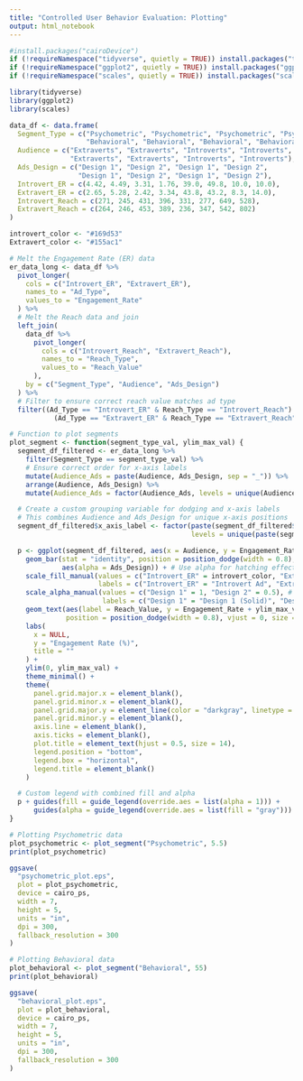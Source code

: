```yaml
---
title: "Controlled User Behavior Evaluation: Plotting"
output: html_notebook
---
```


```r
#install.packages("cairoDevice")
if (!requireNamespace("tidyverse", quietly = TRUE)) install.packages("tidyverse")
if (!requireNamespace("ggplot2", quietly = TRUE)) install.packages("ggplot2")
if (!requireNamespace("scales", quietly = TRUE)) install.packages("scales")

library(tidyverse)
library(ggplot2)
library(scales)

data_df <- data.frame(
  Segment_Type = c("Psychometric", "Psychometric", "Psychometric", "Psychometric",
                   "Behavioral", "Behavioral", "Behavioral", "Behavioral"),
  Audience = c("Extraverts", "Extraverts", "Introverts", "Introverts",
               "Extraverts", "Extraverts", "Introverts", "Introverts"),
  Ads_Design = c("Design 1", "Design 2", "Design 1", "Design 2",
                 "Design 1", "Design 2", "Design 1", "Design 2"),
  Introvert_ER = c(4.42, 4.49, 3.31, 1.76, 39.0, 49.8, 10.0, 10.0),
  Extravert_ER = c(2.65, 5.28, 2.42, 3.34, 43.8, 43.2, 8.3, 14.0),
  Introvert_Reach = c(271, 245, 431, 396, 331, 277, 649, 528),
  Extravert_Reach = c(264, 246, 453, 389, 236, 347, 542, 802)
)

introvert_color <- "#169d53"  
Extravert_color <- "#155ac1"  

# Melt the Engagement Rate (ER) data 
er_data_long <- data_df %>%
  pivot_longer(
    cols = c("Introvert_ER", "Extravert_ER"),
    names_to = "Ad_Type",
    values_to = "Engagement_Rate"
  ) %>%
  # Melt the Reach data and join
  left_join(
    data_df %>%
      pivot_longer(
        cols = c("Introvert_Reach", "Extravert_Reach"),
        names_to = "Reach_Type",
        values_to = "Reach_Value"
      ),
    by = c("Segment_Type", "Audience", "Ads_Design")
  ) %>%
  # Filter to ensure correct reach value matches ad type
  filter((Ad_Type == "Introvert_ER" & Reach_Type == "Introvert_Reach") |
           (Ad_Type == "Extravert_ER" & Reach_Type == "Extravert_Reach"))

# Function to plot segments
plot_segment <- function(segment_type_val, ylim_max_val) {
  segment_df_filtered <- er_data_long %>%
    filter(Segment_Type == segment_type_val) %>%
    # Ensure correct order for x-axis labels
    mutate(Audience_Ads = paste(Audience, Ads_Design, sep = "_")) %>%
    arrange(Audience, Ads_Design) %>%
    mutate(Audience_Ads = factor(Audience_Ads, levels = unique(Audience_Ads)))

  # Create a custom grouping variable for dodging and x-axis labels
  # This combines Audience and Ads_Design for unique x-axis positions
  segment_df_filtered$x_axis_label <- factor(paste(segment_df_filtered$Audience, segment_df_filtered$Ads_Design),
                                             levels = unique(paste(segment_df_filtered$Audience, segment_df_filtered$Ads_Design)))

  p <- ggplot(segment_df_filtered, aes(x = Audience, y = Engagement_Rate, fill = Ad_Type, group = interaction(Audience, Ads_Design, Ad_Type))) +
    geom_bar(stat = "identity", position = position_dodge(width = 0.8), width = 0.35,
             aes(alpha = Ads_Design)) + # Use alpha for hatching effect
    scale_fill_manual(values = c("Introvert_ER" = introvert_color, "Extravert_ER" = Extravert_color),
                      labels = c("Introvert_ER" = "Introvert Ad", "Extravert_ER" = "Extravert Ad")) +
    scale_alpha_manual(values = c("Design 1" = 1, "Design 2" = 0.5), # Adjust alpha for hatching effect
                       labels = c("Design 1" = "Design 1 (Solid)", "Design 2" = "Design 2 (Hatched)")) +
    geom_text(aes(label = Reach_Value, y = Engagement_Rate + ylim_max_val * 0.03), # Adjust y-offset for reach text
              position = position_dodge(width = 0.8), vjust = 0, size = 3) + # Nudge text to match bars
    labs(
      x = NULL,
      y = "Engagement Rate (%)",
      title = ""
    ) +
    ylim(0, ylim_max_val) +
    theme_minimal() +
    theme(
      panel.grid.major.x = element_blank(),
      panel.grid.minor.x = element_blank(),
      panel.grid.major.y = element_line(color = "darkgray", linetype = "dashed", size = 0.3),
      panel.grid.minor.y = element_blank(),
      axis.line = element_blank(),
      axis.ticks = element_blank(),
      plot.title = element_text(hjust = 0.5, size = 14),
      legend.position = "bottom",
      legend.box = "horizontal",
      legend.title = element_blank()
    )

  # Custom legend with combined fill and alpha
  p + guides(fill = guide_legend(override.aes = list(alpha = 1))) +
      guides(alpha = guide_legend(override.aes = list(fill = "gray")))
}

# Plotting Psychometric data
plot_psychometric <- plot_segment("Psychometric", 5.5)
print(plot_psychometric)

ggsave(
  "psychometric_plot.eps", 
  plot = plot_psychometric,
  device = cairo_ps,      
  width = 7,              
  height = 5,             
  units = "in",
  dpi = 300,             
  fallback_resolution = 300 
)

# Plotting Behavioral data
plot_behavioral <- plot_segment("Behavioral", 55)
print(plot_behavioral)

ggsave(
  "behavioral_plot.eps", 
  plot = plot_behavioral,
  device = cairo_ps,      
  width = 7,              
  height = 5,             
  units = "in",
  dpi = 300,             
  fallback_resolution = 300 
)


```
